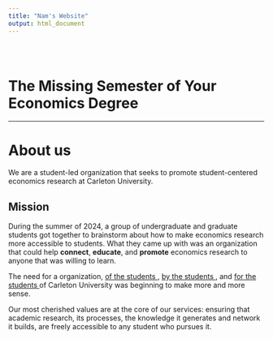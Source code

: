 ```yaml
---
title: "Nam's Website"
output: html_document
---
```


<style type="text/css">

.title {
  display: none;
}

#getting-started img {
  margin-right: 10px;
}

.container-full {
  width: auto;
  margin: 0;
  padding: 0;
}

.full-width {
  width: 100%;
}

body, html {
  height: 100%;
  margin: 0;
}

.row {
  margin: 0;
}

</style>

<div class="container-full">
<div class="row" style="padding-top: 30px;">

# **The Missing Semester of Your Economics Degree** 
<hr/>

# About us 

We are a student-led organization that seeks to promote student-centered economics research at Carleton University. 

## Mission

During the summer of 2024, a group of undergraduate and graduate students got together to brainstorm about how to make economics research more accessible to students. What they came up with was an organization that could help **connect**, **educate**, and **promote** economics research to anyone that was willing to learn. 

The need for a organization, <u> of the students </u>, <u> by the students </u>, and <u> for the students </u> of Carleton University was beginning to make more and more sense. 

Our most cherished values are at the core of our services: ensuring that  academic research, its processes, the knowledge it generates and network it builds, are freely accessible to any student who pursues it. 

</div>
</div>
</div>